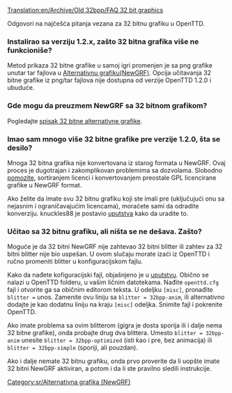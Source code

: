 [[Translation:en/Archive/Old 32bpp/FAQ 32 bit graphics]]

{{en/Feature|1.2}}

Odgovori na najčešća pitanja vezana za 32 bitnu grafiku u OpenTTD.

===Instalirao sa verziju 1.2.x, zašto 32 bitna grafika više ne funkcioniše?===

Metod prikaza 32 bitne grafike u samoj igri promenjen je sa png grafike unutar tar fajlova u [[sr/Alternativna Grafika (NewGRF)|Alternativnu grafiku(NewGRF)]]. Opcija učitavanja 32 bitne grafike iz png/tar fajlova nije dostupna od verzije OpenTTD 1.2.0 i ubuduće.

===Gde mogu da preuzmem NewGRF sa 32 bitnom grafikom?===

Pogledajte [[sr/Spisak 32 bitne alternativne grafike|spisak 32 bitne alternativne grafike]].

===Imao sam mnogo više 32 bitne grafike pre verzije 1.2.0, šta se desilo?===

Mnoga 32 bitna grafika nije konvertovana iz starog formata u NewGRF. Ovaj proces je dugotrajan i zakomplikovan problemima sa dozvolama. Slobodno [http://www.tt-forums.net/viewforum.php?f=36 pomozite], sortiranjem licenci i konvertovanjem preostale GPL licencirane grafike u NewGRF format.

Ako želite da imate svu 32 bitnu grafiku koji ste imali pre (uključujući onu sa nejasnim i ograničavajućim licencama), moraćete sami da odradite konverziju. knuckles88 je postavio [http://www.tt-forums.net/viewtopic.php?p=1026754#p1026754 uputstva] kako da uradite to.

===Učitao sa 32 bitnu grafiku, ali ništa se ne dešava. Zašto?===

Moguće je da 32 bitni NewGRF nije zahtevao 32 bitni blitter ili zahtev za 32 bitni blitter nije bio uspešan. U ovom slučaju morate izaći iz OpenTTD i ručno promeniti blitter u konfiguracijskom fajlu.

Kako da nađete kofiguracijski fajl, objašnjeno je u [[en/Readme.txt|uputstvu]]. Obično se nalazi u OpenTTD folderu, u vašim ličnim datotekama. Nađite <code>openttd.cfg</code> fajl i otvorite ga sa običnim editorom teksta. U odeljku <code>[misc]</code>, pronađite <code>blitter =</code> unos. Zamenite ovu liniju sa <code>blitter = 32bpp-anim</code>, ili alternativno dodajte je kao dodatnu liniju na kraju <code>[misc]</code> odeljka. Snimite fajl i pokrenite OpenTTD.

Ako imate problema sa ovim blitterom (gigra je dosta sporija ili i dalje nema 32 bitne grafike), onda probajte drug dva blittera. Umesto <code>blitter = 32bpp-anim</code> unesite <code>blitter = 32bpp-optimized</code> (isti kao i pre, bez animacija) ili <code>blitter = 32bpp-simple</code> (sporiji, ali pouzdan).

Ako i dalje nemate 32 bitnu grafiku, onda prvo proverite da li uopšte imate 32 bitni NewGRF aktiviran, a potom i da li ste pravilno sledili instrukcije.





[[Category:sr/Alternativna grafika (NewGRF)]]
